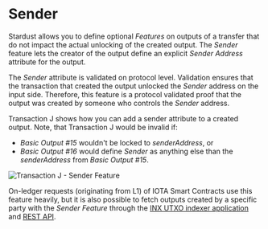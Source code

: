 # Sender

Stardust allows you to define optional _Features_ on outputs of a transfer that do not impact the actual unlocking of
the created output.  The _Sender_ feature lets the creator of the output define an explicit _Sender Address_ attribute
for the output.

The _Sender_ attribute is validated on protocol level. Validation ensures that the transaction that created the output
unlocked the _Sender_ address on the input side. Therefore, this feature is a protocol validated proof that the output
was created by someone who controls the _Sender_ address.

Transaction J shows how you can add a sender attribute to a created output. Note, that Transaction J would be invalid
if:
 - _Basic Output #15_ wouldn't be locked to _senderAddress_, or
 - _Basic Output #16_ would define _Sender_ as anything else than the _senderAddress_ from _Basic Output #15_.

![Transaction J - Sender Feature](/img/stardust_explanations/stardust_ledger_anatomy/simple_transaction/tx_J.svg)

On-ledger requests (originating from L1) of IOTA Smart Contracts use this feature heavily, but it is also possible to
fetch outputs created by a specific party with the _Sender Feature_ through the
[INX UTXO indexer application](https://github.com/gohornet/inx-indexer) and
[REST API](https://github.com/iotaledger/tips/blob/indexer-api/tips/TIP-0026/tip-0026.md).
